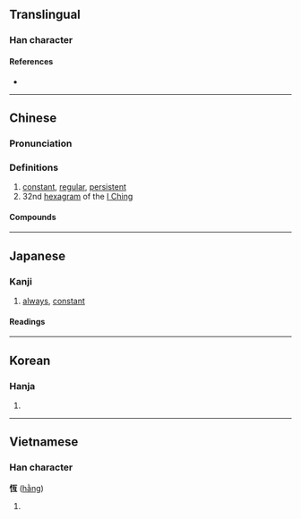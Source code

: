{{also|恒}}
{{character info/new}}
==Translingual==

===Han character===
{{Han char|rn=61|rad=心|as=06|sn=9|four=91017|canj=PMBM|ids=⿰忄亙}}

====References====
* {{Han ref|kx=0383.250|dkj=10528|dj=0714.010|hdz=42294.160|uh=6046|ud=24646|bh=ABED|bd=44013}}

----

==Chinese==
{{zh-forms|s=恒}}

===Pronunciation===
{{zh-pron
|m=héng
|c=hang4,gang3
|h=pfs=hèn
|md=
|mn=qz:hn̂g/tw,xm,zz:hêng/qz:ân
|mn_note=hn̂g/hêng - literary; ân - vernacular
|w=
|mc=y
|oc=y
|cat=a,n
}}

===Definitions===
{{zh-hanzi}}

# [[constant]], [[regular]], [[persistent]]
# 32nd [[hexagram]] of the [[I Ching]]

====Compounds====
{{zh-der|恆河|恆河沙|恆溫|恆心|恆星|恆春|恆例|恆產|伯利恆|恆久|恆久不渝|恆士|恆定|恆山|恆常|恆情|恆星年|恆星日|恆星月|恆星系|恆星週期|恆春半島|恆春鎮|恆河平原|恆河沙數|恆溫動物|恆溫層|恆等式|恆若不足|恆言|恆言錄|恆量|恆風|恆齒|持之以恆|日升月恆|日月升恆|有恆|永恆|逾恆|酣歌恆舞|醒世恆言}}

----

==Japanese==
{{ja-kanji forms|恒|恆}}

===Kanji===
{{ja-kanji|rs=心06|shin=恒}}

# [[always]], [[constant]]

====Readings====
{{ja-readings
|goon=ごう
|kanon=こう
|kun=つね-
|nanori=のぶ, ひさ, ひさし
}}

----

==Korean==

===Hanja===
{{ko-hanja|hangeul=항|eumhun=|rv=hang|mr=hang|y=hang}}

# {{defn|lang=ko|sort=心06}}

----

==Vietnamese==

===Han character===
'''恆''' ([[hằng]])

# {{defn|lang=vi}}